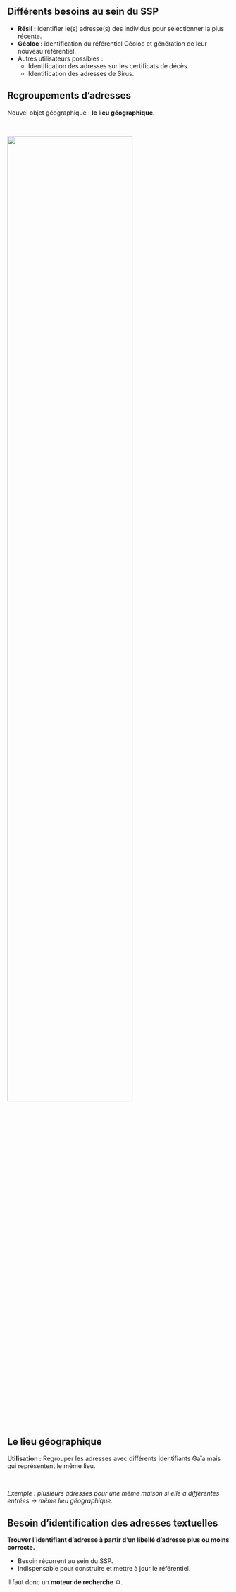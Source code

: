 ## Différents besoins au sein du SSP

- [**Résil :**]{.red2} identifier le(s) adresse(s) des individus pour sélectionner la plus récente.  
- **Géoloc :** identification du référentiel Géoloc et génération de leur nouveau référentiel.  
- Autres utilisateurs possibles :  
    - Identification des adresses sur les certificats de décès.  
    - Identification des adresses de Sirus.  

## Regroupements d'adresses

Nouvel objet géographique :  [**le lieu géographique**]{.green2}.  

<br>

![](img/adresses_parcelles_bati.png){width=75% fig-align="center"}


## Le lieu géographique

[**Utilisation :**]{.blue2} Regrouper les adresses avec différents identifiants Gaïa mais qui représentent le même lieu. 

<br>

*Exemple : plusieurs adresses pour une même maison si elle a différentes entrées → même lieu géographique.*

## Besoin d'identification des adresses textuelles

[**Trouver l'identifiant d'adresse à partir d'un libellé d'adresse plus ou moins correcte.**]{.green2}

- Besoin récurrent au sein du SSP.
- Indispensable pour construire et mettre à jour le référentiel.

Il faut donc un [**moteur de recherche**]{.blue2} ⚙️.